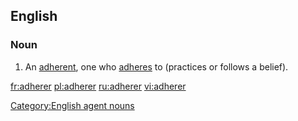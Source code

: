 ==English==

===Noun===
{{en-noun}}

#An [[adherent]], one who [[adhere]]s  to (practices or follows a belief).

[[Category:English agent nouns]]

[[fr:adherer]]
[[pl:adherer]]
[[ru:adherer]]
[[vi:adherer]]